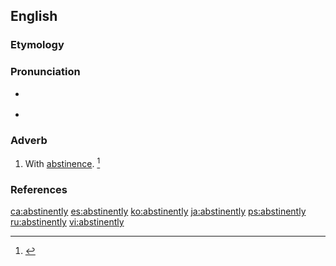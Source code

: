 ==English==

===Etymology===
{{suffix|abstinent|ly}}

===Pronunciation===
* {{a|US}} {{IPA|/ˈæb.stɪ.nn̩t.li/}}
* {{a|US}} {{IPA|/ˈæb.stə.nn̩t.li/}}

===Adverb===
{{en-adv}}

# With [[abstinence]]. {{defdate|First attested in the late 16<sup>th</sup> century.}}<ref name=SOED>{{R:SOED5|page=10}}</ref>

===References===
<references/>

[[ca:abstinently]]
[[es:abstinently]]
[[ko:abstinently]]
[[ja:abstinently]]
[[ps:abstinently]]
[[ru:abstinently]]
[[vi:abstinently]]